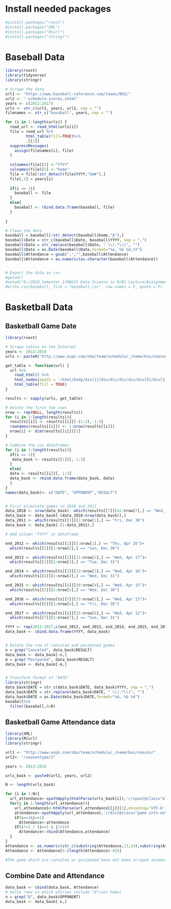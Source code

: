 
# Install needed packages

```r
#install.packages("rvest")
#install.packages("XML")
#install.packages("RCurl")
#install.packages("stringr")
```

# Baseball Data

```r
library(rvest)
library(tidyverse)
library(stringr)

# Scrape the data
url1 <- "https://www.baseball-reference.com/teams/BOS/"
url2 <- "-schedule-scores.shtml"
years <- c(2012:2017)
urls <- str_c(url1, years, url2, sep = "")
filenames <- str_c("baseball", years, sep = "")

for (i in 1:length(urls)) {
  read_url <- read_html(urls[i])
  file = read_url %>%
         html_table(fill=TRUE)%>%
         .[[1]]
  suppressMessages(
    assign(filenames[i], file)
  )
  
  colnames(file)[1] <-"YYYY"
  colnames(file)[5] <-"home"
  file = file[!str_detect(file$YYYY,"Gm#"),]
  file[,1] = years[i]
  
  if(i == 1){
    baseball <- file
  }
  else{
    baseball <- rbind.data.frame(baseball, file)
  }
  
}

# Clean the data
baseball = baseball[!str_detect(baseball$home,"@"),]
baseball$Date = str_c(baseball$Date, baseball$YYYY, sep = ",")
baseball$Date = str_replace(baseball$Date, " \\(.*\\)", "")
baseball$Date = as.Date(baseball$Date,format="%a, %b %d,%Y")
baseball$Attendance = gsub(",","",baseball$Attendance)
baseball$Attendance = as.numeric(as.character(baseball$Attendance))


# Export the data as csv
#getwd()
#setwd("D:/2018_Semester_1/MA615 Data Science in R/B1-Lecture/Assignment/Midterm_project/data")
#write.csv(baseball, file = "baseball.csv", row.names = F, quote = F)
```

# Basketball Data

## Basketball Game Date
```r
library(rvest)

# Scrape tables on the Internet
years <- 2012:2018
urls <- paste0("http://www.espn.com/nba/team/schedule/_/name/bos/season/", years, "/seasontype/2")

get_table <- function(url) {
  url %>%
    read_html() %>%
    html_nodes(xpath = '/html/body/div[1]/div/div/div/div/div[5]/div[3]/div[2]/div[1]/div[1]/article/div/section/div[2]/section/section/table/tbody/tr/td/div/div/div[2]/table/tbody/tr/td/table') %>% 
    html_table(fill = TRUE)
}

results <- sapply(urls, get_table)

# Delete the first two rows
nrow <- rep(NULL, length(results))
for (i in 1:length(results)){
  results[[i]] <- results[[i]][-(1:2), 1:3]
  rownames(results[[i]]) <- 1:nrow(results[[i]])
  nrow[i] <- dim(results[[i]])[1]
}

# Combine the six dataframes
for (i in 1:length(results)){
  if(i == 1){
   data_bask <- results[[1]][, 1:3]
  }
  else{
  data <- results[[i]][, 1:3]
  data_bask <- rbind.data.frame(data_bask, data)
  }
}
names(data_bask)<- c("DATE", "OPPONENT","RESULT")


# First eliminate games in 2018 and 2011
data_2018 <- nrow(data_bask)- which(results[[7]][41:nrow[7],] == "Wed, Apr 11")+1
data_bask <- data_bask[-(data_2018:nrow(data_bask)),]
data_2011 <- which(results[[1]][1:nrow[1],] == "Fri, Dec 30")
data_bask <- data_bask[-(1:data_2011),]

# Add column "YYYY" in dataframe

end_2012 <- which(results[[1]][5:nrow[1],] == "Thu, Apr 26")+
  which(results[[2]][1:nrow[2],] == "Sun, Dec 30")

end_2013 <- which(results[[2]][31:nrow[2],] == "Wed, Apr 17")+
  which(results[[3]][1:nrow[3],] == "Tue, Dec 31")

end_2014 <- which(results[[3]][32:nrow[3],] == "Wed, Apr 16")+
  which(results[[4]][1:nrow[4],] == "Wed, Dec 31")

end_2015 <- which(results[[4]][30:nrow[4],] == "Wed, Apr 15")+
  which(results[[5]][1:nrow[5],] == "Wed, Dec 30")

end_2016 <- which(results[[5]][33:nrow[5],] == "Wed, Apr 13")+
  which(results[[6]][1:nrow[6],] == "Fri, Dec 30")

end_2017 <- which(results[[6]][35:nrow[6],] == "Wed, Apr 12")+
  which(results[[7]][1:nrow[7],] == "Sun, Dec 31")

YYYY <- rep(2012:2017,c(end_2012, end_2013, end_2014, end_2015, end_2016, end_2017))
data_bask <- cbind.data.frame(YYYY, data_bask)


# Delete the row of canceled and postponed games
n = grep("Canceled", data_bask$RESULT) 
data_bask <- data_bask[-n,]
m = grep("Postponed", data_bask$RESULT) 
data_bask <- data_bask[-m,]


# Transform format of "DATE"
library(stringr)
data_bask$DATE = str_c(data_bask$DATE, data_bask$YYYY, sep = ",")
data_bask$DATE = str_replace(data_bask$DATE, " \\(.*\\)", "")
data_bask$DATE = as.Date(data_bask$DATE,format="%A, %b %d")
baseball%>%
  filter(baseball,R=R)
```

## Basketball Game Attendance data

```r
library(XML)
library(RCurl)
library(stringr)

url1 <- "http://www.espn.com/nba/team/schedule/_/name/bos/season/"
url2<- "/seasontype/2"

years <- 2012:2018

urls_bask <- paste0(url1, years, url2)

N <- length(urls_bask)

for (i in 1:N){
  url_attendance<-xpathApply(htmlParse(urls_bask[i]),'//span[@class="ml4"]/a',xmlAttrs)
  for(j in 1:length(url_attendance)){
    url_attendance1<-htmlParse(url_attendance[[j]][1],encoding='UTF-8')
    attendance<-xpathApply(url_attendance1,'//div[@class="game-info-note capacity"]',xmlValue)[[1]]
    if(i==1&j==1)
      Attendance<-attendance
    if(i!=1 | (i==1 & j!=1))
      Attendance<-rbind(Attendance,attendance)
  }
}
Attendance <- as.numeric(str_c(substring(Attendance,13,14),substring(Attendance,16,18)))
Attendance <- Attendance[5:(length(Attendance)-42)]

#The game which are canceled or postponed have not been scraped automatically.

```

## Combine Date and Attendance
```r
data_bask <- cbind(data_bask, Attendance)
# Delte rows in which entries include "@"(not home)
n = grep("@", data_bask$OPPONENT) 
data_bask <- data_bask[-n,]
```

